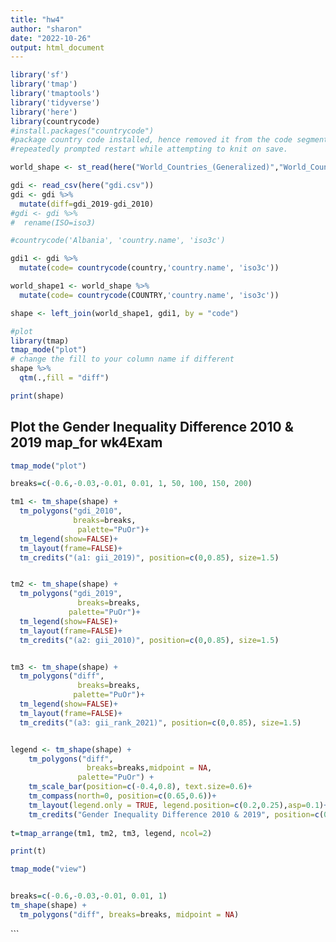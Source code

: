 ```yaml
---
title: "hw4"
author: "sharon"
date: "2022-10-26"
output: html_document
---
```


```r
library('sf')
library('tmap')
library('tmaptools')
library('tidyverse')
library('here')
library(countrycode)
#install.packages("countrycode")
#package country code installed, hence removed it from the code segment as it 
#repeatedly prompted restart while attempting to knit on save.

```

```r
world_shape <- st_read(here("World_Countries_(Generalized)","World_Countries__Generalized_.shp"))

```


```r
gdi <- read_csv(here("gdi.csv"))
gdi <- gdi %>%
  mutate(diff=gdi_2019-gdi_2010)
#gdi <- gdi %>%
#  rename(ISO=iso3)
```


```r
#countrycode('Albania', 'country.name', 'iso3c')

gdi1 <- gdi %>%
  mutate(code= countrycode(country,'country.name', 'iso3c'))

world_shape1 <- world_shape %>%
  mutate(code= countrycode(COUNTRY,'country.name', 'iso3c'))
```

```r
shape <- left_join(world_shape1, gdi1, by = "code")
```


```r
#plot
library(tmap)
tmap_mode("plot")
# change the fill to your column name if different
shape %>%
  qtm(.,fill = "diff")
```
```r
print(shape)
```




## Plot the Gender Inequality Difference 2010 & 2019 map_for wk4Exam

```r
tmap_mode("plot")

breaks=c(-0.6,-0.03,-0.01, 0.01, 1, 50, 100, 150, 200) 

tm1 <- tm_shape(shape) + 
  tm_polygons("gdi_2010",
              breaks=breaks,
               palette="PuOr")+
  tm_legend(show=FALSE)+
  tm_layout(frame=FALSE)+
  tm_credits("(a1: gii_2019)", position=c(0,0.85), size=1.5)


tm2 <- tm_shape(shape) + 
  tm_polygons("gdi_2019", 
               breaks=breaks,
             palette="PuOr")+
  tm_legend(show=FALSE)+
  tm_layout(frame=FALSE)+
  tm_credits("(a2: gii_2010)", position=c(0,0.85), size=1.5)


tm3 <- tm_shape(shape) + 
  tm_polygons("diff", 
               breaks=breaks, 
              palette="PuOr")+
  tm_legend(show=FALSE)+
  tm_layout(frame=FALSE)+
  tm_credits("(a3: gii_rank_2021)", position=c(0,0.85), size=1.5)


legend <- tm_shape(shape) +
    tm_polygons("diff",
                 breaks=breaks,midpoint = NA,
               palette="PuOr") +
    tm_scale_bar(position=c(-0.4,0.8), text.size=0.6)+
    tm_compass(north=0, position=c(0.65,0.6))+
    tm_layout(legend.only = TRUE, legend.position=c(0.2,0.25),asp=0.1)+
    tm_credits("Gender Inequality Difference 2010 & 2019", position=c(0.0,0.0))
  
t=tmap_arrange(tm1, tm2, tm3, legend, ncol=2)
```


```r
print(t)
```


```r
tmap_mode("view")


breaks=c(-0.6,-0.03,-0.01, 0.01, 1)
tm_shape(shape) + 
  tm_polygons("diff", breaks=breaks, midpoint = NA) 
```

```


